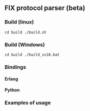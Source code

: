 ==FIX protocol parser (beta)==

=== Build (linux) ===

<code>
cd build
./build.sh
</code>

=== Build (Windows) ===

<code>
cd build
./build_vs10.bat
</code>

=== Bindings ===

==== Erlang ====

==== Python ====

=== Examples of usage ===

